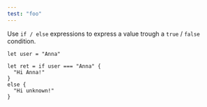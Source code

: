 ```yaml
---
test: "foo"
---
```


Use `if / else` expressions to express a value trough a `true` / `false` condition.

```res
let user = "Anna"

let ret = if user === "Anna" {
  "Hi Anna!"
}
else {
  "Hi unknown!"
}
```
